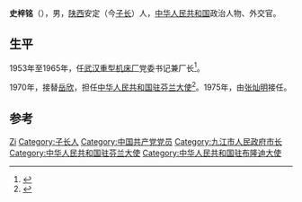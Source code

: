 '''史梓铭'''（{{bd|1917年|9月}}），男，[[陕西|陕西]]安定（今[[子长县|子长]]）人，[[中华人民共和国|中华人民共和国]]政治人物、外交官。

== 生平 ==
1953年至1965年，任[[武汉重型机床厂|武汉重型机床厂]]党委书记兼厂长<ref>{{Cite web |url=http://dfz.wuhan.gov.cn/html/wh/renwuchunqiu/kejimingren/2017/1107/52182.shtml |title=存档副本 |access-date=2018-04-09 |archive-url=https://web.archive.org/web/20180409233627/http://dfz.wuhan.gov.cn/html/wh/renwuchunqiu/kejimingren/2017/1107/52182.shtml |archive-date=2018-04-09 |dead-url=yes }}</ref>。

1970年，接替[[岳欣|岳欣]]，担任[[中国驻芬兰大使列表|中华人民共和国驻芬兰大使]]<ref>{{cite web|author=中华人民共和国外交部|title=中国驻芬兰历任大使|url=http://www.mfa.gov.cn/chn/pds/ziliao/wjrw/2167/2172/t9254.htm|publisher=中华人民共和国外交部|accessdate=2012-03-07}}</ref>。1975年，由[[张灿明|张灿明]]接任。

== 参考 ==
{{reflist}}

{{start box}}
{{s-dip}}
{{succession box|[[岳欣|岳欣]]|[[张灿明|张灿明]]|[[中国驻芬兰大使列表|中华人民共和国驻芬兰大使]]|1970年4月－1975年7月}}
{{succession box|[[陳楓|陳楓]]|[[田志東|田志東]]|[[中國駐布隆迪大使列表|中華人民共和國駐布隆迪大使]]|1978年3月－1982年1月}}
{{end box}}

{{Authority control}}
{{DEFAULTSORT:Shi}}
[[Category:史姓|Zi]]
[[Category:子长人|Category:子长人]]
[[Category:中国共产党党员|Category:中国共产党党员]]
[[Category:九江市人民政府市长|Category:九江市人民政府市长]]
[[Category:中华人民共和国驻芬兰大使|Category:中华人民共和国驻芬兰大使]]
[[Category:中华人民共和国驻布隆迪大使|Category:中华人民共和国驻布隆迪大使]]

{{中国政治人物小作品}}